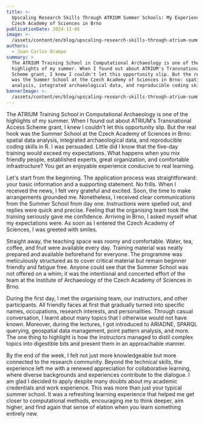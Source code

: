 ```yaml
---
title: >-
  Upscaling Research Skills Through ATRIUM Summer Schools: My Experience at the
  Czech Academy of Sciences in Brno
publicationDate: 2024-11-06
image: >-
  /assets/content/en/blog/upscaling-research-skills-through-atrium-summer-schools-my-experience-at-the-czech-academy-of-sciences-in-brno/image.jpg
authors:
  - Juan Carlos Ocampo
summary: >
  The ATRIUM Training School in Computational Archaeology is one of the
  highlights of my summer. When I found out about ATRIUM's Transnational Access
  Scheme grant, I knew I couldn't let this opportunity slip. But the real hook
  was the Summer School at the Czech Academy of Sciences in Brno: spatial data
  analysis, integrated archaeological data, and reproducible coding skills in R.
bannerImage: >-
  /assets/content/en/blog/upscaling-research-skills-through-atrium-summer-schools-my-experience-at-the-czech-academy-of-sciences-in-brno/bannerImage.jpg
---
```

The ATRIUM Training School in Computational Archaeology is one of the highlights of my summer. When I found out about ATRIUM's Transnational Access Scheme grant, I knew I couldn't let this opportunity slip. But the real hook was the Summer School at the Czech Academy of Sciences in Brno: spatial data analysis, integrated archaeological data, and reproducible coding skills in R. I was persuaded. Little did I know that the five-day training would exceed my expectations. What happens when you mix friendly people, established experts, great organization, and comfortable infrastructure? You get an enjoyable experience conducive to real learning.

<Figure src="/assets/content/en/blog/upscaling-research-skills-through-atrium-summer-schools-my-experience-at-the-czech-academy-of-sciences-in-brno/pic1.jpg" alignment="stretch">

</Figure>

Let's start from the beginning. The application process was straightforward: your basic information and a supporting statement. No frills. When I received the news, I felt very grateful and excited. Soon, the time to make arrangements grounded me. Nonetheless, I received clear communications from the Summer School from day one. Instructions were spelled out, and replies were quick and precise. Feeling that the organising team took the training seriously gave me confidence. Arriving in Brno, I asked myself what my expectations were. As soon as I entered the Czech Academy of Sciences, I was greeted with smiles.

<Figure src="/assets/content/en/blog/upscaling-research-skills-through-atrium-summer-schools-my-experience-at-the-czech-academy-of-sciences-in-brno/pic4.jpg" alignment="stretch">

</Figure>

Straight away, the teaching space was roomy and comfortable. Water, tea, coffee, and fruit were available every day. Training material was neatly prepared and available beforehand for everyone. The programme was meticulously structured as to cover critical material but remain beginner friendly and fatigue free. Anyone could see that the Summer School was not offered on a whim; it was the intentional and concerted effort of the team at the Institute of Archaeology of the Czech Academy of Sciences in Brno.

<Figure src="/assets/content/en/blog/upscaling-research-skills-through-atrium-summer-schools-my-experience-at-the-czech-academy-of-sciences-in-brno/pic2.jpg" alignment="stretch">

</Figure>

During the first day, I met the organising team, our instructors, and other participants. All friendly faces at first that gradually turned into specific names, occupations, research interests, and personalities. Through casual conversation, I learnt about many topics that I otherwise would not have known. Moreover, during the lectures, I got introduced to ARIADNE, SPARQL querying, geospatial data management, point pattern analysis, and more. The one thing to highlight is how the instructors managed to distil complex topics into digestible bits and present them in an approachable manner.

<Figure src="/assets/content/en/blog/upscaling-research-skills-through-atrium-summer-schools-my-experience-at-the-czech-academy-of-sciences-in-brno/pic3.jpg" alignment="stretch">

</Figure>

By the end of the week, I felt not just more knowledgeable but more connected to the research community. Beyond the technical skills, the experience left me with a renewed appreciation for collaborative learning, where diverse backgrounds and experiences contribute to the dialogue. I am glad I decided to apply despite many doubts about my academic credentials and work experience. This was more than just your typical summer school. It was a refreshing learning experience that helped me get closer to computational methods, encouraging me to think deeper, aim higher, and find again that sense of elation when you learn something entirely new.
